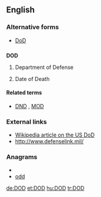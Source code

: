 {{also|dod|död|død}}
==English==

===Alternative forms===
* [[DoD]]

==={{initialism}}===
'''DOD'''

# {{US|military}} Department of Defense
# Date of Death

====Related terms====
* {{sense|military}} [[DND]] , [[MOD]]

===External links===
* [[w:Department of Defense|Wikipedia article on the US DoD]]
* http://www.defenselink.mil/

===Anagrams===
* {{alphagram|[[DDO#English|DDO]]}} 
* [[odd#English|odd]]


[[de:DOD]]
[[et:DOD]]
[[hu:DOD]]
[[tr:DOD]]